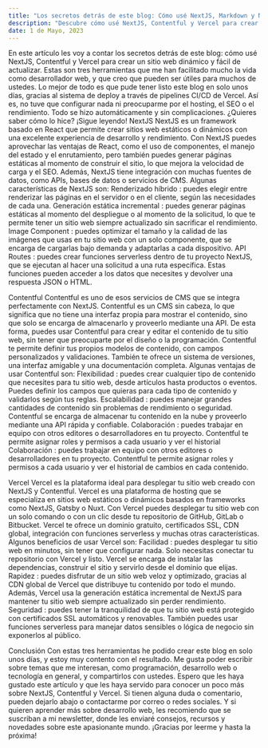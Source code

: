 ```yaml
---
title: "Los secretos detrás de este blog: Cómo usé NextJS, Markdown y Netlify para crear un sitio web dinámico y fácil de actualizar."
description: "Descubre cómo usé NextJS, Contentful y Vercel para crear este blog dinámico, rápido y seguro. De forma totalmente gratuita."
date: 1 de Mayo, 2023
---
```


En este artículo les voy a contar los secretos detrás de este blog: cómo usé NextJS, Contentful y Vercel para crear un sitio web dinámico y fácil de actualizar. Estas son tres herramientas que me han facilitado mucho la vida como desarrollador web, y que creo que pueden ser útiles para muchos de ustedes.
Lo mejor de todo es que pude tener listo este blog en solo unos días, gracias al sistema de deploy a través de pipelines CI/CD de Vercel. Así es, no tuve que configurar nada ni preocuparme por el hosting, el SEO o el rendimiento. Todo se hizo automáticamente y sin complicaciones. ¿Quieres saber cómo lo hice? ¡Sigue leyendo!
NextJS
NextJS es un framework basado en React que permite crear sitios web estáticos o dinámicos con una excelente experiencia de desarrollo y rendimiento. Con NextJS puedes aprovechar las ventajas de React, como el uso de componentes, el manejo del estado y el enrutamiento, pero también puedes generar páginas estáticas al momento de construir el sitio, lo que mejora la velocidad de carga y el SEO. Además, NextJS tiene integración con muchas fuentes de datos, como APIs, bases de datos o servicios de CMS.
Algunas características de NextJS son:
Renderizado híbrido
: puedes elegir entre renderizar las páginas en el servidor o en el cliente, según las necesidades de cada una.
Generación estática incremental
: puedes generar páginas estáticas al momento del despliegue o al momento de la solicitud, lo que te permite tener un sitio web siempre actualizado sin sacrificar el rendimiento.
Image Component
: puedes optimizar el tamaño y la calidad de las imágenes que usas en tu sitio web con un solo componente, que se encarga de cargarlas bajo demanda y adaptarlas a cada dispositivo.
API Routes
: puedes crear funciones serverless dentro de tu proyecto NextJS, que se ejecutan al hacer una solicitud a una ruta específica. Estas funciones pueden acceder a los datos que necesites y devolver una respuesta JSON o HTML.

Contentful
Contentful es uno de esos servicios de CMS que se integra perfectamente con NextJS. Contentful es un CMS sin cabeza, lo que significa que no tiene una interfaz propia para mostrar el contenido, sino que solo se encarga de almacenarlo y proveerlo mediante una API. De esta forma, puedes usar Contentful para crear y editar el contenido de tu sitio web, sin tener que preocuparte por el diseño o la programación. Contentful te permite definir tus propios modelos de contenido, con campos personalizados y validaciones. También te ofrece un sistema de versiones, una interfaz amigable y una documentación completa.
Algunas ventajas de usar Contentful son:
Flexibilidad
: puedes crear cualquier tipo de contenido que necesites para tu sitio web, desde artículos hasta productos o eventos. Puedes definir los campos que quieras para cada tipo de contenido y validarlos según tus reglas.
Escalabilidad
: puedes manejar grandes cantidades de contenido sin problemas de rendimiento o seguridad. Contentful se encarga de almacenar tu contenido en la nube y proveerlo mediante una API rápida y confiable.
Colaboración
: puedes trabajar en equipo con otros editores o desarrolladores en tu proyecto. Contentful te permite asignar roles y permisos a cada usuario y ver el historial
Colaboración
: puedes trabajar en equipo con otros editores o desarrolladores en tu proyecto. Contentful te permite asignar roles y permisos a cada usuario y ver el historial de cambios en cada contenido.

Vercel
Vercel es la plataforma ideal para desplegar tu sitio web creado con NextJS y Contentful. Vercel es una plataforma de hosting que se especializa en sitios web estáticos o dinámicos basados en frameworks como NextJS, Gatsby o Nuxt. Con Vercel puedes desplegar tu sitio web con un solo comando o con un clic desde tu repositorio de GitHub, GitLab o Bitbucket. Vercel te ofrece un dominio gratuito, certificados SSL, CDN global, integración con funciones serverless y muchas otras características.
Algunos beneficios de usar Vercel son:
Facilidad
: puedes desplegar tu sitio web en minutos, sin tener que configurar nada. Solo necesitas conectar tu repositorio con Vercel y listo. Vercel se encarga de instalar las dependencias, construir el sitio y servirlo desde el dominio que elijas.
Rapidez
: puedes disfrutar de un sitio web veloz y optimizado, gracias al CDN global de Vercel que distribuye tu contenido por todo el mundo. Además, Vercel usa la generación estática incremental de NextJS para mantener tu sitio web siempre actualizado sin perder rendimiento.
Seguridad
: puedes tener la tranquilidad de que tu sitio web está protegido con certificados SSL automáticos y renovables. También puedes usar funciones serverless para manejar datos sensibles o lógica de negocio sin exponerlos al público.

Conclusión
Con estas tres herramientas he podido crear este blog en solo unos días, y estoy muy contento con el resultado. Me gusta poder escribir sobre temas que me interesan, como programación, desarrollo web o tecnología en general, y compartirlos con ustedes. Espero que les haya gustado este artículo y que les haya servido para conocer un poco más sobre NextJS, Contentful y Vercel. Si tienen alguna duda o comentario, pueden dejarlo abajo o contactarme por correo o redes sociales. Y si quieren aprender más sobre desarrollo web, les recomiendo que se suscriban a mi newsletter, donde les enviaré consejos, recursos y novedades sobre este apasionante mundo. ¡Gracias por leerme y hasta la próxima!


